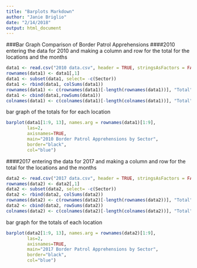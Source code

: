 ```yaml
---
title: "Barplots Markdown"
author: "Janie Briglio"
date: "2/14/2018"
output: html_document
---
```

###Bar Graph Comparison of Border Patrol Apprehensions 
####2010
entering the data for 2010 and making a column and row for the total for the locations 
and the months
```r
data1 <- read.csv("2010 data.csv", header = TRUE, stringsAsFactors = FALSE)
rownames(data1) <- data1[,1]
data1 <- subset(data1, select= -c(Sector))
data1 <- rbind(data1, colSums(data1))
rownames(data1) <- c(rownames(data1)[-length(rownames(data1))], "Total")
data1 <- cbind(data1,rowSums(data1))
colnames(data1) <- c(colnames(data1)[-length(colnames(data1))], "Total")
```
bar graph of the totals for for each location 
```r
barplot(data1[1:9, 13], names.arg = rownames(data1)[1:9], 
        las=2,
        axisnames=TRUE,
        main="2010 Border Patrol Apprehensions by Sector",
        border="black",
        col="blue")
```


####2017
entering the data for 2017 and making a column and row for the total for the locations 
and the months
```r
data2 <- read.csv("2017 data.csv", header = TRUE, stringsAsFactors = FALSE)
rownames(data2) <- data2[,1]
data2 <- subset(data2, select= -c(Sector))
data2 <- rbind(data2, colSums(data2))
rownames(data2) <- c(rownames(data2)[-length(rownames(data2))], "Total")
data2 <- cbind(data2, rowSums(data2))
colnames(data2) <- c(colnames(data2)[-length(colnames(data2))], "Total")
```
bar graph for the totals of each location 
```r
barplot(data2[1:9, 13], names.arg = rownames(data2)[1:9], 
        las=2,
        axisnames=TRUE,
        main="2017 Border Patrol Apprehensions by Sector",
        border="black",
        col="blue")
```